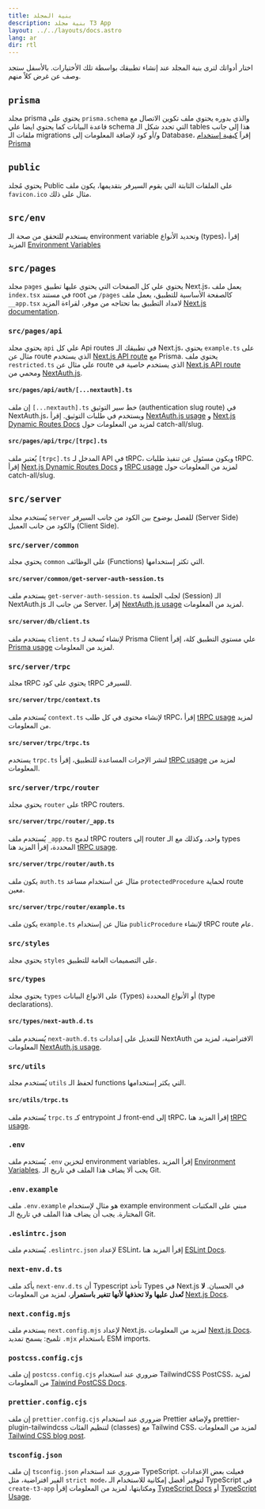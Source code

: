 ```yaml
---
title: بنية المجلد
description: بنية مجلد T3 App
layout: ../../layouts/docs.astro
lang: ar
dir: rtl
---
```



اختار أدواتك لترى بنية المجلد عند إنشاء تطبيقك بواسطة تلك الأختيارات. بالأسفل ستجد وصف عن غرض كلاً منهم.

<Form />

<Diagram />

<div data-components="prisma">

## `prisma`

مجلد prisma يحتوي على `prisma.schema` والذي بدوره يحتوي ملف تكوين الاتصال مع قاعدة البيانات كما يحتوي ايضا علي schema التي تحدد شكل الـ tables هذا إلى جانب ملفات الـ migrations و/أو كود لإضافة المعلومات إلى Database، إقراَ [كيفية إستخدام Prisma](/ar/usage/prisma)

## `public`

يحتوي مُجلد Public على الملفات الثابتة التي يقوم السيرفر بتقديمها، يكون ملف `favicon.ico` مثال على ذلك.

## `src/env`

يستخدم للتحقق من صحة الـ environment variable وتحديد الأنواع (types)، إقرأ المزيد [Environment Variables](usage/env-variables)

## `src/pages`

مجلد `pages` يحتوي علي كل الصفحات التي يحتوي عليها تطبيق Next.js، يعمل ملف `index.tsx` في مستند root من `/pages` كالصفحة الأساسية للتطبيق،
يعمل ملف `__app.tsx` لامداد التطبيق بما تحتاجه من موفر، لقراءة المزيد [Next.js documentation](https://nextjs.org/docs/basic-features/pages).

</div>
<div data-components="nextauth trpc">

### `src/pages/api`

يحتوي مجلد `api` علي كل Api routes في تطبيقك الـ Next.js، يحتوي `example.ts` على مثال عن route الذي يستخدم [Next.js API route](https://nextjs.org/docs/api-routes/introduction) مع Prisma. يحتوي ملف `restricted.ts` علي مثال عن route الذي يستخدم خاصية في [Next.js API route](https://nextjs.org/docs/api-routes/introduction) ومحمي من [NextAuth.js](https://next-auth.js.org/).

</div>
<div data-components="nextauth">

#### `src/pages/api/auth/[...nextauth].ts`

إن ملف `[...nextauth].ts` خط سير التوثيق (authentication slug route) في NextAuth.js، ويستخدم في طلبات التوثيق. إقرأ [NextAuth.js usage](usage/next-auth) و [Next.js Dynamic Routes Docs](https://nextjs.org/docs/routing/dynamic-routes) لمزيد من المعلومات حول catch-all/slug.

</div>
<div data-components="trpc">

#### `src/pages/api/trpc/[trpc].ts`

يُعتبر ملف `[trpc].ts` المدخل لـ API في tRPC، ويكون مسئول عن تنفيذ طلبات tRPC. إقرأ [Next.js Dynamic Routes Docs](https://nextjs.org/docs/routing/dynamic-routes) و [tRPC usage](usage/trpc#-pagesapitrpctrpcts) لمزيد من المعلومات حول catch-all/slug.

</div>
<div data-components="trpc prisma">

## `src/server`

يُستخدم مجلد `server` للفصل بوضوح بين الكود من جانب السيرفر (Server Side) والكود من جانب العميل (Client Side).

</div>
<div data-components="nextauth+trpc">

### `src/server/common`

يحتوي مجلد `common` على الوظائف (Functions) التي تكثر إستخدامها.

</div>
<div data-components="nextauth+trpc">

#### `src/server/common/get-server-auth-session.ts`

يستخدم ملف `get-server-auth-session.ts` لجلب الجلسة (Session) الـ NextAuth.js من جانب الـ Server. إقرأ [NextAuth.js usage](usage/next-auth#usage-with-trpc) لمزيد من المعلومات.

</div>
<div data-components="prisma">

#### `src/server/db/client.ts`

يستخدم ملف `client.ts` لإنشاء نُسخة لـ Prisma Client علي مستوي التطبيق كلة، إقرأ [Prisma usage](usage/prisma#prisma-client) لمزيد من المعلومات.

</div>
<div data-components="trpc">

### `src/server/trpc`

مجلد tRPC يحتوي على كود tRPC للسيرفر.

</div>
<div data-components="trpc">

#### `src/server/trpc/context.ts`

يُستخدم ملف `context.ts` لإنشاء محتوى في كل طلب tRPC، إقرأ [tRPC usage](usage/trpc#-servertrpccontextts) لمزيد من المعلومات.

</div>
<div data-components="trpc">

#### `src/server/trpc/trpc.ts`

يستخدم `trpc.ts` لنشر الإجرات المساعدة للتطبيق، إقرأ [tRPC usage](usage/trpc#-servertrpctrpcts) لمزيد من المعلومات.

</div>
<div data-components="trpc">

### `src/server/trpc/router`

يحتوي مجلد `router` على tRPC routers.

</div>
<div data-components="trpc">

#### `src/server/trpc/router/_app.ts`

يُستخدم ملف `_app.ts` لدمج tRPC routers إلى router واحد، وكذلك مع الـ types المحددة، إقرأ المزيد هنا [tRPC usage](usage/trpc#-servertrpcrouterts).

</div>
<div data-components="nextauth+trpc">

#### `src/server/trpc/router/auth.ts`

يكون ملف `auth.ts` مثال عن استخدام مساعد `protectedProcedure` لحماية route معين.

</div>
<div data-components="trpc">

#### `src/server/trpc/router/example.ts`

يكون ملف `example.ts` مثال عن إستخدام `publicProcedure` لإنشاء tRPC route عام.

</div>
<div>

### `src/styles`

يحتوي مجلد `styles` على التصميمات العامة للتطبيق.

</div>
<div data-components="nextauth">

### `src/types`

يحتوي مجلد `types` على الانواع البيانات (Types) أو الأنواع المحددة (type declarations).

</div>
<div data-components="nextauth">

#### `src/types/next-auth.d.ts`

يُسنخدم ملف `next-auth.d.ts` للتعديل على إعدادات NextAuth الافتراضية، لمزيد من المعلومات [NextAuth.js usage](usage/next-auth#inclusion-of-userid-on-the-session).

</div>
<div data-components="trpc">

### `src/utils`

يُستخدم مجلد `utils` لحفظ الـ functions التي يكثر إستخدامها.

</div>
<div data-components="trpc">

#### `src/utils/trpc.ts`

يُستخدم ملف `trpc.ts` كـ entrypoint لـ front-end إلى tRPC، إقرأ المزيد هنا [tRPC usage](usage/trpc#-utilstrpcts).

</div>
<div>

### `.env`

يُستخدم ملف `.env` لتخزين environment variables، إقرأ المزيد [Environment Variables](usage/env-variables). يجب ألا يضاف هذا الملف في تاريخ الـ Git.

</div>
<div>

### `.env.example`

ملف `.env.example` هو مثال لإستخدام example environment مبني على المكتبات المختارة. يجب أن يضاف هذا الملف في تاريخ الـ Git.

</div>
<div>

### `.eslintrc.json`

يٌستخدم ملف `.eslintrc.json` لإعداد ESLint، إقرأ المزيد هنا [ESLint Docs](https://eslint.org/docs/latest/user-guide/configuring/configuration-files).

</div>
<div>

### `next-env.d.ts`

يأكد ملف `next-env.d.ts` أن Typescript تأخذ Types في Next.js في الحسبان. **لا تُعدل عليها ولا تحذفها لأنها تتغير باستمرار**، لمزيد من المعلومات [Next.js Docs](https://nextjs.org/docs/basic-features/typescript#existing-projects).

</div>
<div>

### `next.config.mjs`

يستخدم ملف `next.config.mjs` لإعداد Next.js، لمزيد من المعلومات [Next.js Docs](https://nextjs.org/docs/api-reference/next.config.js/introduction). تلميح: يسمح تمديد `.mjx` باستخدام ESM imports.

</div>
<div data-components="tailwind">

### `postcss.config.cjs`

إن ملف `postcss.config.cjs` ضروري عند استخدام TailwindCSS PostCSS، لمزيد من المعلومات [Taiwind PostCSS Docs](https://tailwindcss.com/docs/installation/using-postcss).

</div>
<div data-components="tailwind">

### `prettier.config.cjs`

إن ملف `prettier.config.cjs` ضروري عند استخدام  Prettier ولإضافة prettier-plugin-tailwindcss لتنظيم الفئات (classes) مع Tailwind CSS، لمزيد من المعلومات [Tailwind CSS blog post](https://tailwindcss.com/blog/automatic-class-sorting-with-prettier).

</div>
<div>

### `tsconfig.json`

إن ملف `tsconfig.json` ضروري عند استخدام TypeScript. فعيلت بعض الإعدادات الفير افتراضية، مثل `strict mode`، لتوفير أفضل إمكانية للاستخدام الـ TypeScript في `create-t3-app` ومكتابتها، لمزيد من المعلومات إقرأ [TypeScript Docs](https://www.typescriptlang.org/docs/handbook/tsconfig-json.html) أو [TypeScript Usage](usage/typescript).

</div>
